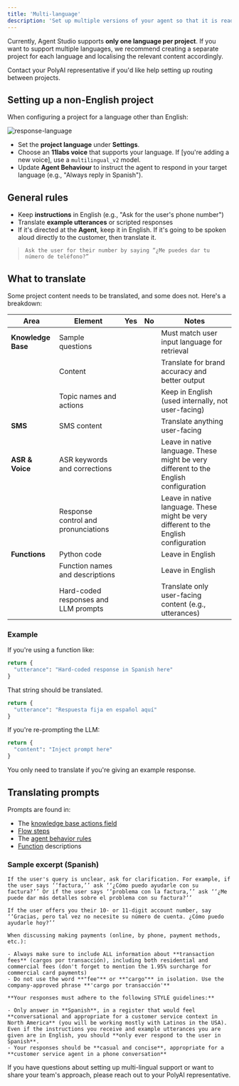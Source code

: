 ```yaml
---
title: 'Multi-language'
description: 'Set up multiple versions of your agent so that it is ready to speak more than one language.'
---
```


Currently, Agent Studio supports **only one language per project**. If you want to support multiple languages, we recommend creating a separate project for each language and localising the relevant content accordingly.

<Note>Contact your PolyAI representative if you'd like help setting up routing between projects.</Note>

## Setting up a non-English project

When configuring a project for a language other than English:

![response-language](/images/choose-response-language.png)

* Set the **project language** under **Settings**.
* Choose an **11labs voice** that supports your language. If [you're adding a new voice], use a `multilingual_v2` model.
* Update **Agent Behaviour** to instruct the agent to respond in your target language (e.g., "Always reply in Spanish").

## General rules

* Keep **instructions** in English (e.g., "Ask for the user's phone number")
* Translate **example utterances** or scripted responses
* If it's directed at the **Agent**, keep it in English. If it's going to be spoken aloud directly to the customer, then translate it.

> `Ask the user for their number by saying “¿Me puedes dar tu número de teléfono?”`

## What to translate

Some project content needs to be translated, and some does not. Here's a breakdown:

| Area               | Element                                          | Yes | No | Notes                                                            |
| ------------------| ------------------------------------------------ | :---------------------------------------------------------------: | :-------------------------------------------------------------: | ---------------------------------------------------------------- |
| **Knowledge Base**| Sample questions                                 | <Icon icon="check" iconType="solid" color="#2ecc71" size={14} /> |                                                                   | Must match user input language for retrieval                     |
|                   | Content                                          | <Icon icon="check" iconType="solid" color="#2ecc71" size={14} /> |                                                                   | Translate for brand accuracy and better output                   |
|                   | Topic names and actions                          |                                                                     | <Icon icon="x" iconType="solid" color="#e74c3c" size={14} />     | Keep in English (used internally, not user-facing)               |
| **SMS**           | SMS content                                      | <Icon icon="check" iconType="solid" color="#2ecc71" size={14} /> |                                                                   | Translate anything user-facing                                   |
| **ASR & Voice**   | ASR keywords and corrections                     | <Icon icon="check" iconType="solid" color="#2ecc71" size={14} /> |                                                                   | Leave in native language. These might be very different to the English configuration                                      |
|                   | Response control and pronunciations              | <Icon icon="check" iconType="solid" color="#2ecc71" size={14} /> |                                                                   | Leave in native language. These might be very different to the English configuration                            |
| **Functions**     | Python code                                      |                                                                     | <Icon icon="x" iconType="solid" color="#e74c3c" size={14} />     | Leave in English                                                 |
|                   | Function names and descriptions                  |                                                                     | <Icon icon="x" iconType="solid" color="#e74c3c" size={14} />     | Leave in English                                                 |
|                   | Hard-coded responses and LLM prompts             | <Icon icon="check" iconType="solid" color="#2ecc71" size={14} /> |                                                                   | Translate only user-facing content (e.g., utterances)            |                          | Translate only user-facing content (e.g., utterances)            |

### Example

If you're using a function like:

```python
return {
  "utterance": "Hard-coded response in Spanish here"
}
```

That string should be translated.

```python
return {
  "utterance": "Respuesta fija en español aquí"
}
```

If you're re-prompting the LLM:

```python
return {
  "content": "Inject prompt here"
}
```

You only need to translate if you're giving an example response.

## Translating prompts

Prompts are found in:

* The [knowledge base actions field](/knowledge-base/how-to-setup-action/function-call)
* [Flow steps](/flows/introduction)
* The [agent behavior rules](/rules/introduction)
* [Function](/function/introduction) descriptions

### Sample excerpt (Spanish)

```
If the user's query is unclear, ask for clarification. For example, if the user says ‘‘factura,’’ ask ‘‘¿Cómo puedo ayudarle con su factura?’’ Or if the user says ‘‘problema con la factura,’’ ask ‘‘¿Me puede dar más detalles sobre el problema con su factura?’’

If the user offers you their 10- or 11-digit account number, say ‘‘Gracias, pero tal vez no necesite su número de cuenta. ¿Cómo puedo ayudarle hoy?’’

When discussing making payments (online, by phone, payment methods, etc.):

- Always make sure to include ALL information about **transaction fees** (cargos por transacción), including both residential and commercial fees (don't forget to mention the 1.95% surcharge for commercial card payments)
- Do not use the word **"fee"** or **"cargo"** in isolation. Use the company-approved phrase **'cargo por transacción'**

**Your responses must adhere to the following STYLE guidelines:**

- Only answer in **Spanish**, in a register that would feel **conversational and appropriate for a customer service context in North America** (you will be working mostly with Latinos in the USA). Even if the instructions you receive and example utterances you are given are in English, you should **only ever respond to the user in Spanish**.
- Your responses should be **casual and concise**, appropriate for a **customer service agent in a phone conversation**
```

If you have questions about setting up multi-lingual support or want to share your team's approach, please reach out to your PolyAI representative.
